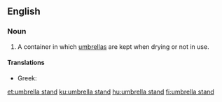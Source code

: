 ==English==

===Noun===
{{en-noun}}

# A container in which [[umbrella]]s are kept when drying or not in use.

====Translations====
{{trans-top}}
* Greek: {{t+|el|ομπρελοθήκη|sc=Grek}}
{{trans-mid}}
{{trans-bottom}}

[[et:umbrella stand]]
[[ku:umbrella stand]]
[[hu:umbrella stand]]
[[fi:umbrella stand]]